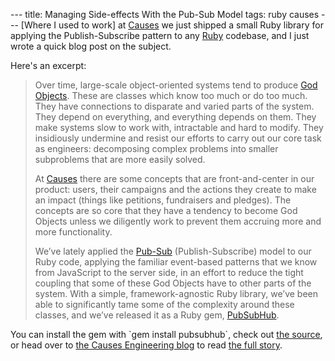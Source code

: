 ---
title: Managing Side-effects With the Pub-Sub Model
tags: ruby causes
---
[Where I used to work] at [[Causes]] we just shipped a small Ruby library for applying the Publish-Subscribe pattern to any [[Ruby]] codebase, and I just wrote a quick blog post on the subject.

Here's an excerpt:

<blockquote>Over time, large-scale object-oriented systems tend to produce [http://en.wikipedia.org/wiki/God_object God Objects]. These are classes which know too much or do too much. They have connections to disparate and varied parts of the system. They depend on everything, and everything depends on them. They make systems slow to work with, intractable and hard to modify. They insidiously undermine and resist our efforts to carry out our core task as engineers: decomposing complex problems into smaller subproblems that are more easily solved.

At [http://www.causes.com/ Causes] there are some concepts that are front-and-center in our product: users, their campaigns and the actions they create to make an impact (things like petitions, fundraisers and pledges). The concepts are so core that they have a tendency to become God Objects unless we diligently work to prevent them accruing more and more functionality.

We’ve lately applied the [https://en.wikipedia.org/wiki/Publish%E2%80%93subscribe_pattern Pub-Sub] (Publish-Subscribe) model to our Ruby code, applying the familiar event-based patterns that we know from JavaScript to the server side, in an effort to reduce the tight coupling that some of these God Objects have to other parts of the system. With a simple, framework-agnostic Ruby library, we’ve been able to significantly tame some of the complexity around these classes, and we’ve released it as a Ruby gem, [https://github.com/causes/pubsubhub PubSubHub].</blockquote>

You can install the gem with `gem install pubsubhub`, check out [https://github.com/causes/pubsubhub the source], or head over to [http://causes.github.io/blog the Causes Engineering blog] to read [http://causes.github.io/blog/2013/08/08/managing-side-effects-with-the-publish-subscribe-model/ the full story].
